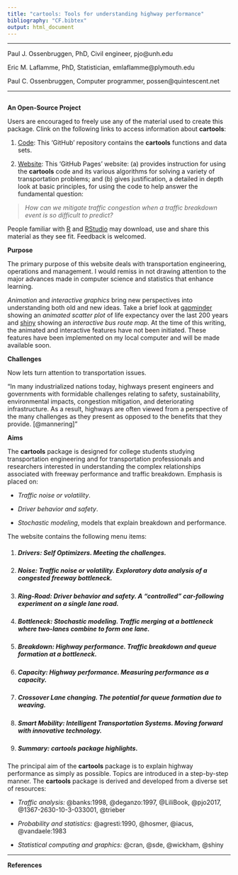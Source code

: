 ```yaml
---
title: "cartools: Tools for understanding highway performance"
bibliography: "CF.bibtex"
output: html_document
---
```


***

Paul J. Ossenbruggen, PhD, Civil engineer, pjo@unh.edu

Eric M. Laflamme, PhD, Statistician, emlaflamme@plymouth.edu

Paul C. Ossenbruggen, Computer programmer, possen@quintescent.net

***

```r
```

__An Open-Source Project__

Users are encouraged to freely use any of the material used to create this package. Clink on the following links to access information about __cartools__:  

1. [Code](https://github.com/PJOssenbruggen/Basic): This 'GitHub' repository contains the  __cartools__ functions  and data sets.

2. [Website](https://github.com/PJOssenbruggen/cartools): This 'GitHub Pages' website: (a)  provides instruction for using the __cartools__ code and its various algorithms for solving a variety of transportation problems; and (b) gives justification, a detailed in depth look at basic principles, for using the code to help answer the fundamental question: 

> _How can we mitigate traffic congestion when a traffic breakdown event is so difficult to predict?_

People familiar with [R](https://cran.r-project.org) and [RStudio](https://www.rstudio.com) may download, use and share this material as they see fit. Feedback is welcomed.

__Purpose__

The primary purpose of this website deals with transportation engineering, operations and management. I would remiss in not drawing attention to the major advances made in computer science and statistics that enhance learning.  

_Animation_ and _interactive graphics_ bring new perspectives into understanding both old and new ideas. Take a brief look at [gapminder](https://www.gapminder.org/tools/#$chart-type=bubbles) showing an _animated scatter plot_ of life expectancy over the last 200 years and [shiny](http://shiny.rstudio.com/gallery/bus-dashboard.html) showing an _interactive bus route map_. At the time of this writing, the animated and interactive features have not been initiated. These features have been implemented on my local computer and will be made available soon. 


__Challenges__

Now lets turn attention to transportation issues.

"In many industrialized nations today, highways present engineers and governments with formidable challenges relating to safety, sustainability, environmental impacts, congestion mitigation, and deteriorating infrastructure. As a result, highways are often viewed from a perspective of the many challenges as they present as opposed to the benefits that they provide. [@mannering]" 

__Aims__
 
The __cartools__ package is designed for college students studying transportation engineering and for transportation professionals and researchers interested in understanding the complex relationships associated with freeway performance and traffic breakdown. Emphasis is placed on: 

* _Traffic noise or volatility_.

* _Driver behavior and safety_. 

* _Stochastic modeling_,  models that explain breakdown and performance.


The website contains the following menu  items:

1. ##### __Drivers:__  _Self Optimizers_. Meeting the challenges.

2. ##### __Noise:__  _Traffic noise or  volatility_. Exploratory data analysis of a congested freeway bottleneck.

3. ##### __Ring-Road:__ _Driver behavior and safety_. A "controlled" car-following experiment on a single lane road.

4. #####  __Bottleneck:__ _Stochastic modeling_. Traffic merging at a bottleneck where two-lanes  combine to form one lane.

5. #####  __Breakdown:__ _Highway performance_. Traffic breakdown and queue formation at a bottleneck.

6. #####  __Capacity:__ _Highway performance_. Measuring performance as a capacity.

7. #####  __Crossover__ _Lane changing_. The potential for queue formation due to weaving.

8. ##### __Smart Mobility:__ _Intelligent Transportation Systems._ Moving forward with innovative technology.

9. ##### __Summary:__  __cartools__ package highlights.


The principal aim of the __cartools__ package is to explain highway performance as simply as possible. Topics are introduced in a  step-by-step manner.  The  __cartools__ package is derived and developed from a diverse set of resources:

* _Traffic analysis:_ @banks:1998, @deganzo:1997, @LiliBook, @pjo2017, @1367-2630-10-3-033001, @trieber

* _Probability and statistics:_ @agresti:1990, @hosmer, @iacus, @vandaele:1983

* _Statistical computing and graphics:_ @cran, @sde,  @wickham, @shiny


*** 
__References__




